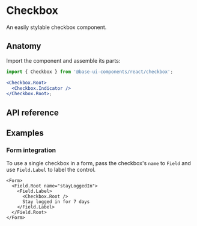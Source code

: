 # Checkbox

<Subtitle>An easily stylable checkbox component.</Subtitle>
<Meta
  name="description"
  content="A high-quality, unstyled React checkbox component that is easy to customize."
/>

<Demo path="./demos/hero" />

## Anatomy

Import the component and assemble its parts:

```jsx title="Anatomy"
import { Checkbox } from '@base-ui-components/react/checkbox';

<Checkbox.Root>
  <Checkbox.Indicator />
</Checkbox.Root>;
```

## API reference

<Reference component="Checkbox" parts="Root, Indicator" />

## Examples

### Form integration

To use a single checkbox in a form, pass the checkbox's `name` to `Field` and use `Field.Label` to label the control.

```tsx title="Using Checkbox in a form"
<Form>
  <Field.Root name="stayLoggedIn">
    <Field.Label>
      <Checkbox.Root />
      Stay logged in for 7 days
    </Field.Label>
  </Field.Root>
</Form>
```
